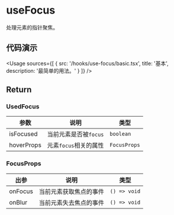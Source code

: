 
# useFocus

处理元素的指针聚焦。

## 代码演示

<Usage
  sources={[
    {
      src: '/hooks/use-focus/basic.tsx',
      title: '基本',
      description: '最简单的用法。'
    }
  ]}
/>

## Return

### UsedFocus

| 参数       | 说明                  | 类型         |
| ---------- | --------------------- | ------------ |
| isFocused  | 当前元素是否被`focus` | `boolean`    |
| hoverProps | 元素`focus`相关的属性 | `FocusProps` |

### FocusProps

| 出参    | 说明                   | 类型         |
| ------- | ---------------------- | ------------ |
| onFocus | 当前元素获取焦点的事件 | `() => void` |
| onBlur  | 当前元素失去焦点的事件 | `() => void` |
